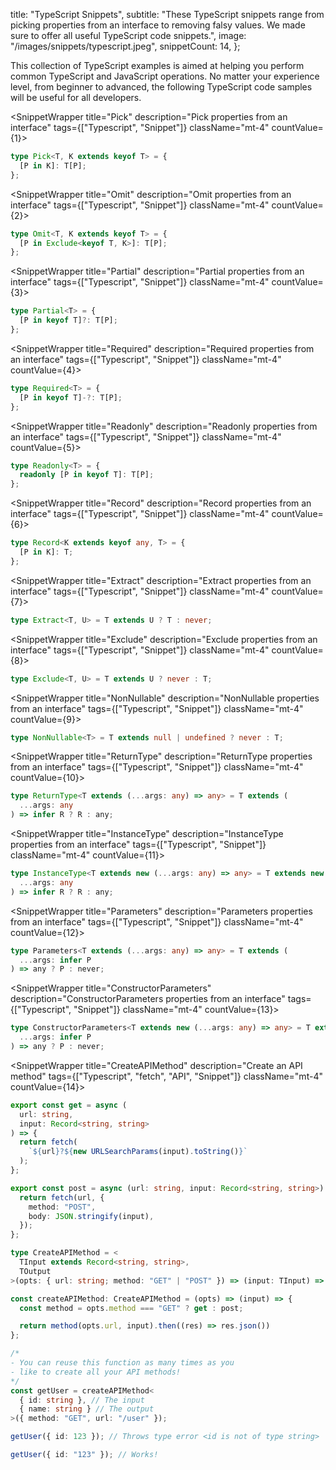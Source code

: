 
  title: "TypeScript Snippets",
  subtitle:
    "These TypeScript snippets range from picking properties from an interface to removing falsy values. We made sure to offer all useful TypeScript code snippets.",
  image: "/images/snippets/typescript.jpeg",
  snippetCount: 14,
};

<div className="my-24 text-center text-gray-600 dark:text-gray-400 text-base">

This collection of TypeScript examples is aimed at helping you perform common TypeScript and JavaScript operations. No matter your experience level, from beginner to advanced, the following TypeScript code samples will be useful for all developers.

</div>

<SnippetWrapper title="Pick" description="Pick properties from an interface" tags={["Typescript", "Snippet"]} className="mt-4" countValue={1}>
```typescript
type Pick<T, K extends keyof T> = {
  [P in K]: T[P];
};
```
</SnippetWrapper>

<SnippetWrapper title="Omit" description="Omit properties from an interface" tags={["Typescript", "Snippet"]} className="mt-4" countValue={2}>
```typescript
type Omit<T, K extends keyof T> = {
  [P in Exclude<keyof T, K>]: T[P];
};
```
</SnippetWrapper>

<SnippetWrapper title="Partial" description="Partial properties from an interface" tags={["Typescript", "Snippet"]} className="mt-4" countValue={3}>
```typescript
type Partial<T> = {
  [P in keyof T]?: T[P];
};
```
</SnippetWrapper>

<SnippetWrapper title="Required" description="Required properties from an interface" tags={["Typescript", "Snippet"]} className="mt-4" countValue={4}>
```typescript
type Required<T> = {
  [P in keyof T]-?: T[P];
};
```
</SnippetWrapper>

<SnippetWrapper title="Readonly" description="Readonly properties from an interface" tags={["Typescript", "Snippet"]} className="mt-4" countValue={5}>
```typescript
type Readonly<T> = {
  readonly [P in keyof T]: T[P];
};
```
</SnippetWrapper>

<SnippetWrapper title="Record" description="Record properties from an interface" tags={["Typescript", "Snippet"]} className="mt-4" countValue={6}>
```typescript
type Record<K extends keyof any, T> = {
  [P in K]: T;
};
```
</SnippetWrapper>

<SnippetWrapper title="Extract" description="Extract properties from an interface" tags={["Typescript", "Snippet"]} className="mt-4" countValue={7}>
```typescript
type Extract<T, U> = T extends U ? T : never;
```
</SnippetWrapper>

<SnippetWrapper title="Exclude" description="Exclude properties from an interface" tags={["Typescript", "Snippet"]} className="mt-4" countValue={8}>
```typescript
type Exclude<T, U> = T extends U ? never : T;
```
</SnippetWrapper>

<SnippetWrapper title="NonNullable" description="NonNullable properties from an interface" tags={["Typescript", "Snippet"]} className="mt-4" countValue={9}>
```typescript
type NonNullable<T> = T extends null | undefined ? never : T;
```
</SnippetWrapper>

<SnippetWrapper title="ReturnType" description="ReturnType properties from an interface" tags={["Typescript", "Snippet"]} className="mt-4" countValue={10}>
```typescript
type ReturnType<T extends (...args: any) => any> = T extends (
  ...args: any
) => infer R ? R : any;
```
</SnippetWrapper>

<SnippetWrapper title="InstanceType" description="InstanceType properties from an interface" tags={["Typescript", "Snippet"]} className="mt-4" countValue={11}>
```typescript
type InstanceType<T extends new (...args: any) => any> = T extends new (
  ...args: any
) => infer R ? R : any;
```
</SnippetWrapper>

<SnippetWrapper title="Parameters" description="Parameters properties from an interface" tags={["Typescript", "Snippet"]} className="mt-4" countValue={12}>
```typescript
type Parameters<T extends (...args: any) => any> = T extends (
  ...args: infer P
) => any ? P : never;
```
</SnippetWrapper>

<SnippetWrapper title="ConstructorParameters" description="ConstructorParameters properties from an interface" tags={["Typescript", "Snippet"]} className="mt-4" countValue={13}>
```typescript
type ConstructorParameters<T extends new (...args: any) => any> = T extends new (
  ...args: infer P
) => any ? P : never;
```
</SnippetWrapper>

<SnippetWrapper title="CreateAPIMethod" description="Create an API method" tags={["Typescript", "fetch", "API", "Snippet"]} className="mt-4" countValue={14}>
```typescript
export const get = async (
  url: string,
  input: Record<string, string>
) => {
  return fetch(
    `${url}?${new URLSearchParams(input).toString()}`
  );
};

export const post = async (url: string, input: Record<string, string>) => {
  return fetch(url, {
    method: "POST",
    body: JSON.stringify(input),
  });
};

type CreateAPIMethod = <
  TInput extends Record<string, string>,
  TOutput
>(opts: { url: string; method: "GET" | "POST" }) => (input: TInput) => Promise<TOutput>;

const createAPIMethod: CreateAPIMethod = (opts) => (input) => {
  const method = opts.method === "GET" ? get : post;

  return method(opts.url, input).then((res) => res.json())
};

/*
- You can reuse this function as many times as you
- like to create all your API methods!
*/
const getUser = createAPIMethod<
  { id: string }, // The input
  { name: string } // The output
>({ method: "GET", url: "/user" });

getUser({ id: 123 }); // Throws type error <id is not of type string>

getUser({ id: "123" }); // Works!
```
</SnippetWrapper>
